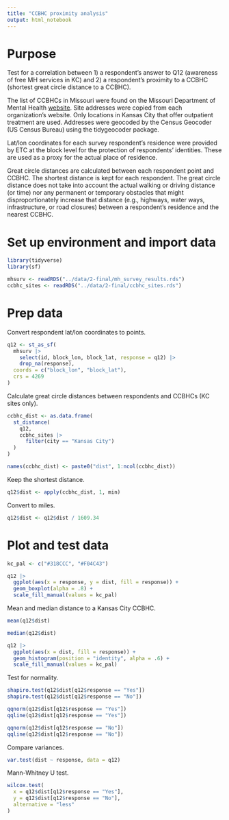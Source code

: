 ```yaml
---
title: "CCBHC proximity analysis"
output: html_notebook
---
```


# Purpose

Test for a correlation between 1) a respondent's answer to Q12 (awareness of free MH services in KC) and 2) a respondent's proximity to a CCBHC (shortest great circle distance to a CCBHC).

The list of CCBHCs in Missouri were found on the Missouri Department of Mental Health [website][dmh]. Site addresses were copied from each organization's website. Only locations in Kansas City that offer outpatient treatment are used. Addresses were geocoded by the Census Geocoder (US Census Bureau) using the tidygeocoder package.

Lat/lon coordinates for each survey respondent's residence were provided by ETC at the block level for the protection of respondents' identities. These are used as a proxy for the actual place of residence.

Great circle distances are calculated between each respondent point and CCBHC. The shortest distance is kept for each respondent. The great circle distance does not take into account the actual walking or driving distance (or time) nor any permanent or temporary obstacles that might disproportionately increase that distance (e.g., highways, water ways, infrastructure, or road closures) between a respondent's residence and the nearest CCBHC.

[dmh]:https://dmh.mo.gov/certified-community-behavioral-health

# Set up environment and import data

```r
library(tidyverse)
library(sf)
```

```r
mhsurv <- readRDS("../data/2-final/mh_survey_results.rds")
ccbhc_sites <- readRDS("../data/2-final/ccbhc_sites.rds")
```

# Prep data

Convert respondent lat/lon coordinates to points.

```r
q12 <- st_as_sf(
  mhsurv |>
    select(id, block_lon, block_lat, response = q12) |>
    drop_na(response),
  coords = c("block_lon", "block_lat"),
  crs = 4269
)
```

Calculate great circle distances between respondents and CCBHCs (KC sites only).

```r
ccbhc_dist <- as.data.frame(
  st_distance(
    q12,
    ccbhc_sites |>
      filter(city == "Kansas City")
  )
)

names(ccbhc_dist) <- paste0("dist", 1:ncol(ccbhc_dist))
```

Keep the shortest distance.

```r
q12$dist <- apply(ccbhc_dist, 1, min)
```

Convert to miles.

```r
q12$dist <- q12$dist / 1609.34
```

# Plot and test data

```r
kc_pal <- c("#318CCC", "#F04C43")
```

```r
q12 |>
  ggplot(aes(x = response, y = dist, fill = response)) +
  geom_boxplot(alpha = .8) +
  scale_fill_manual(values = kc_pal)
```

Mean and median distance to a Kansas City CCBHC.

```r
mean(q12$dist)
```

```r
median(q12$dist)
```

```r
q12 |>
  ggplot(aes(x = dist, fill = response)) +
  geom_histogram(position = "identity", alpha = .6) +
  scale_fill_manual(values = kc_pal)
```

Test for normality.

```r
shapiro.test(q12$dist[q12$response == "Yes"])
shapiro.test(q12$dist[q12$response == "No"])
```

```r
qqnorm(q12$dist[q12$response == "Yes"])
qqline(q12$dist[q12$response == "Yes"])
```

```r
qqnorm(q12$dist[q12$response == "No"])
qqline(q12$dist[q12$response == "No"])
```

Compare variances.

```r
var.test(dist ~ response, data = q12)
```

Mann-Whitney U test.

```r
wilcox.test(
  x = q12$dist[q12$response == "Yes"],
  y = q12$dist[q12$response == "No"],
  alternative = "less"
)
```

